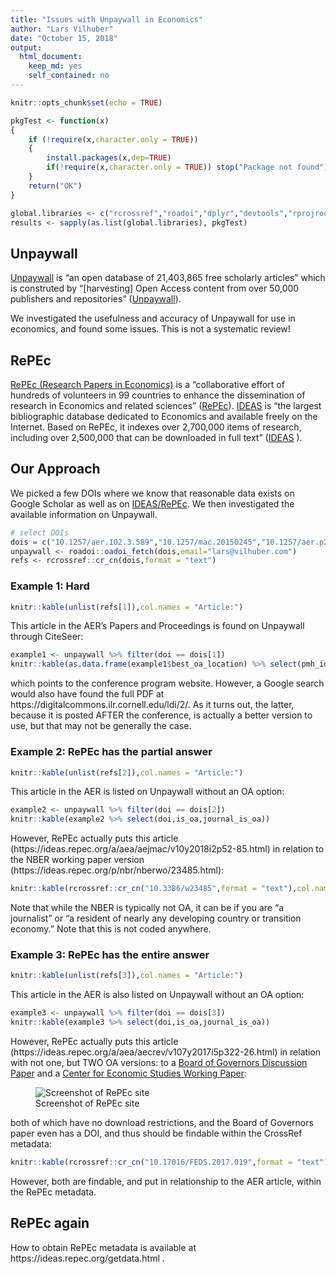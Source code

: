 ```yaml
---
title: "Issues with Unpaywall in Economics"
author: "Lars Vilhuber"
date: "October 15, 2018"
output: 
  html_document: 
    keep_md: yes
    self_contained: no
---
```


```r
knitr::opts_chunk$set(echo = TRUE)

pkgTest <- function(x)
{
	if (!require(x,character.only = TRUE))
	{
		install.packages(x,dep=TRUE)
		if(!require(x,character.only = TRUE)) stop("Package not found")
	}
	return("OK")
}

global.libraries <- c("rcrossref","roadoi","dplyr","devtools","rprojroot","tictoc")
results <- sapply(as.list(global.libraries), pkgTest)
```

## Unpaywall

[Unpaywall](https://unpaywall.org/) is "an open database of 21,403,865 free scholarly articles" which is construted by "[harvesting] Open Access content from over 50,000 publishers and repositories" ([Unpaywall](https://unpaywall.org/)).

We investigated the usefulness and accuracy of Unpaywall for use in economics, and found some issues. This is not a systematic review!

## RePEc
[RePEc (Research Papers in Economics)](http://repec.org/) is a "collaborative effort of hundreds of volunteers in 99 countries to enhance the dissemination of research in Economics and related sciences" ([RePEc](http://repec.org/)).
[IDEAS](https://ideas.repec.org/) is "the largest bibliographic database dedicated to Economics and available freely on the Internet. Based on RePEc, it indexes over 2,700,000 items of research, including over 2,500,000 that can be downloaded in full text" ([IDEAS](https://ideas.repec.org/) ).

## Our Approach

We picked a few DOIs where we know that reasonable data exists on Google Scholar as well as on [IDEAS/RePEc](https://ideas.repec.org/). We then investigated the available information on Unpaywall.

```r
# select DOIs
dois = c("10.1257/aer.102.3.589","10.1257/mac.20150245","10.1257/aer.p20171020")
unpaywall <- roadoi::oadoi_fetch(dois,email="lars@vilhuber.com")
refs <- rcrossref::cr_cn(dois,format = "text")
```

### Example 1: Hard
```r
knitr::kable(unlist(refs[1]),col.names = "Article:")
```
This article in the AER's Papers and Proceedings is found on Unpaywall through CiteSeer:
```r
example1 <- unpaywall %>% filter(doi == dois[1]) 
knitr::kable(as.data.frame(example1$best_oa_location) %>% select(pmh_id,url))
```

which points to the conference program website. However, a Google search would also have found the full PDF at https://digitalcommons.ilr.cornell.edu/ldi/2/. As it turns out, the latter, because it is posted AFTER the conference, is actually a better version to use, but that may not be generally the case. 

### Example 2: RePEc has the partial answer
```r
knitr::kable(unlist(refs[2]),col.names = "Article:")
```
This article in the AER is listed on Unpaywall without an OA option:
```r
example2 <- unpaywall %>% filter(doi == dois[2]) 
knitr::kable(example2 %>% select(doi,is_oa,journal_is_oa))
```

However, RePEc actually puts this article (https://ideas.repec.org/a/aea/aejmac/v10y2018i2p52-85.html) in relation to the NBER working paper version (https://ideas.repec.org/p/nbr/nberwo/23485.html):
```r
knitr::kable(rcrossref::cr_cn("10.3386/w23485",format = "text"),col.names = "NBER WP:")
```

Note that while the NBER is typically not OA, it can be if you are "a journalist" or "a resident of nearly any developing country or transition economy." Note that this is not coded anywhere.

### Example 3: RePEc has the entire answer
```r
knitr::kable(unlist(refs[3]),col.names = "Article:")
```
This article in the AER is also listed on Unpaywall without an OA option:
```r
example3 <- unpaywall %>% filter(doi == dois[3]) 
knitr::kable(example3 %>% select(doi,is_oa,journal_is_oa))
```

However, RePEc actually puts this article (https://ideas.repec.org/a/aea/aecrev/v107y2017i5p322-26.html) in relation with not one, but TWO OA versions: to a [Board of Governors Discussion Paper](https://ideas.repec.org/p/fip/fedgfe/2017-19.html) and a [Center for Economic Studies Working Paper](https://ideas.repec.org/p/cen/wpaper/17-17.html):

![Screenshot of RePEc site](repec_example3.png)

both of which have no download restrictions, and the Board of Governors paper even has a DOI, and thus should be findable within the CrossRef metadata:

```r
knitr::kable(rcrossref::cr_cn("10.17016/FEDS.2017.019",format = "text"),col.names = "Board of Governors Discussion Paper:")
```
However, both are findable, and put in relationship to the AER article, within the RePEc metadata.

## RePEc again
How to obtain RePEc metadata is available at https://ideas.repec.org/getdata.html . 


